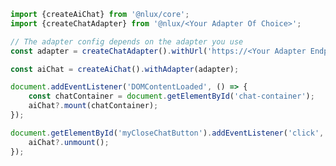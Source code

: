 ```ts
import {createAiChat} from '@nlux/core';
import {createChatAdapter} from '@nlux/<Your Adapter Of Choice>';

// The adapter config depends on the adapter you use
const adapter = createChatAdapter().withUrl('https://<Your Adapter Endpoint Url>');

const aiChat = createAiChat().withAdapter(adapter);

document.addEventListener('DOMContentLoaded', () => {
    const chatContainer = document.getElementById('chat-container');
    aiChat?.mount(chatContainer);
});

document.getElementById('myCloseChatButton').addEventListener('click', () => {
    aiChat?.unmount();
});
```
